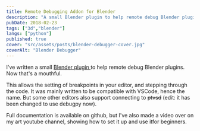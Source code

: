 ```yaml
---
title: Remote Debugging Addon for Blender
description: "A small Blender plugin to help remote debug Blender plugins. "
pubDate: 2018-02-23
tags: ["3d","blender"]
langs: ["python"]
published: true
cover: "src/assets/posts/blender-debugger-cover.jpg"
coverAlt: "Blender Debugger"
---
```


I've written a small [ Blender plugin ](https://github.com/alanscodelog/blender-debugger-for-vscode) to help remote debug Blender plugins. Now that's a mouthful.

This allows the setting of breakpoints in your editor, and stepping through the code. It was mainly written to be compatible with VSCode, hence the name. But some other editors also support connecting to ~~ptvsd~~ (edit: it has been changed to use debugpy now).


<YouTube id="UVDf2VSmRvk" poster="https://i.ytimg.com/vi/UVDf2VSmRvk/maxresdefault.jpg"/>

Full documentation is available on github, but I've also made a video over on my art youtube channel, showing how to set it up and use itfor beginners.
